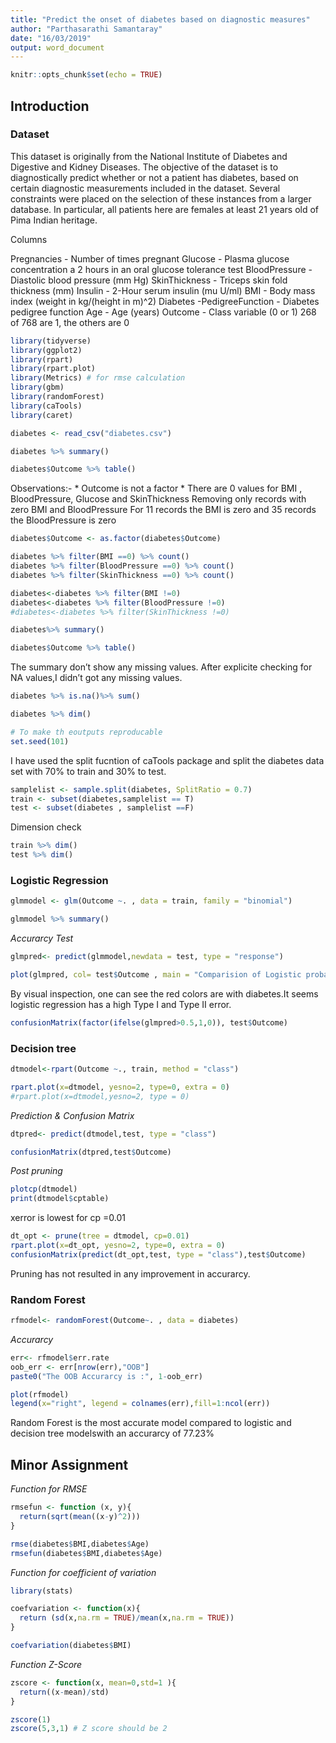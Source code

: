 ---
title: "Predict the onset of diabetes based on diagnostic measures"
author: "Parthasarathi Samantaray"
date: "16/03/2019"
output: word_document
---

```{r setup, include=FALSE}
knitr::opts_chunk$set(echo = TRUE)
```

## Introduction

### Dataset

This dataset is originally from the National Institute of Diabetes and Digestive and Kidney Diseases. The objective of the dataset is to diagnostically predict whether or not a patient has diabetes, based on certain diagnostic measurements included in the dataset. Several constraints were placed on the selection of these instances from a larger database. In particular, all patients here are females at least 21 years old of Pima Indian heritage.

Columns

Pregnancies - Number of times pregnant
Glucose - Plasma glucose concentration a 2 hours in an oral glucose tolerance test
BloodPressure - Diastolic blood pressure (mm Hg)
SkinThickness - Triceps skin fold thickness (mm)
Insulin - 2-Hour serum insulin (mu U/ml)
BMI - Body mass index (weight in kg/(height in m)^2)
Diabetes -PedigreeFunction - Diabetes pedigree function
Age - Age (years)
Outcome - Class variable (0 or 1) 268 of 768 are 1, the others are 0


```{r,echo=FALSE}
library(tidyverse)
library(ggplot2)
library(rpart)
library(rpart.plot)
library(Metrics) # for rmse calculation
library(gbm)
library(randomForest)
library(caTools)
library(caret)

```

```{r}
diabetes <- read_csv("diabetes.csv")
```
```{r}
diabetes %>% summary()
```
```{r}
diabetes$Outcome %>% table()
```

Observations:-
* Outcome is not a factor
* There are 0 values for BMI , BloodPressure, Glucose and SkinThickness
    Removing only records with zero BMI and BloodPressure
    For 11 records the BMI is zero and 35 records the BloodPressure is zero

```{r}
diabetes$Outcome <- as.factor(diabetes$Outcome)
```
```{r}
diabetes %>% filter(BMI ==0) %>% count()
diabetes %>% filter(BloodPressure ==0) %>% count()
diabetes %>% filter(SkinThickness ==0) %>% count()


```
```{r}
diabetes<-diabetes %>% filter(BMI !=0)
diabetes<-diabetes %>% filter(BloodPressure !=0)
#diabetes<-diabetes %>% filter(SkinThickness !=0)

```
```{r}
diabetes%>% summary()
```

```{r}
diabetes$Outcome %>% table()
```
The summary don't show any missing values. After explicite checking for NA values,I didn't got any missing values.

```{r}
diabetes %>% is.na()%>% sum()
```
```{r}
diabetes %>% dim()
```
```{r}
# To make th eoutputs reproducable 
set.seed(101)
```

I have used the split fucntion of caTools package and split the diabetes data set with 70% to train and 30% to test.

```{r}

samplelist <- sample.split(diabetes, SplitRatio = 0.7)
train <- subset(diabetes,samplelist == T)
test <- subset(diabetes , samplelist ==F)

```
Dimension check 
```{r}
train %>% dim()
test %>% dim()

```

### Logistic Regression

```{r, echo=FALSE}

glmmodel <- glm(Outcome ~. , data = train, family = "binomial")

```
```{r}
glmmodel %>% summary()
```

*Accurarcy Test* 

```{r, echo=FALSE}
glmpred<- predict(glmmodel,newdata = test, type = "response")

```

```{r}
plot(glmpred, col= test$Outcome , main = "Comparision of Logistic probability vs actual outcome")
```
By visual inspection, one can see the red colors are with diabetes.It seems logistic regression has a high Type I and Type II error.

```{r}

confusionMatrix(factor(ifelse(glmpred>0.5,1,0)), test$Outcome)
```

### Decision tree

```{r}
dtmodel<-rpart(Outcome ~., train, method = "class")
```

```{r}
rpart.plot(x=dtmodel, yesno=2, type=0, extra = 0)
#rpart.plot(x=dtmodel,yesno=2, type = 0)
```
*Prediction & Confusion Matrix*
```{r}
dtpred<- predict(dtmodel,test, type = "class")
```

```{r}
confusionMatrix(dtpred,test$Outcome)
```
*Post pruning*
```{r}
plotcp(dtmodel)
print(dtmodel$cptable)
```
xerror is lowest for cp =0.01
```{r}
dt_opt <- prune(tree = dtmodel, cp=0.01)
rpart.plot(x=dt_opt, yesno=2, type=0, extra = 0)
confusionMatrix(predict(dt_opt,test, type = "class"),test$Outcome)


```

Pruning has not resulted in any improvement in accurarcy.

### Random Forest 

```{r}
rfmodel<- randomForest(Outcome~. , data = diabetes)


```
*Accurarcy*
```{r}
err<- rfmodel$err.rate
oob_err <- err[nrow(err),"OOB"]
paste0("The OOB Accurarcy is :", 1-oob_err)
```


```{r}
plot(rfmodel)
legend(x="right", legend = colnames(err),fill=1:ncol(err))

```

Random Forest is the most accurate model compared to logistic and decision tree modelswith an accurarcy of 77.23%

## Minor Assignment

*Function for RMSE*
```{r}
rmsefun <- function (x, y){
  return(sqrt(mean((x-y)^2)))
}


```
```{r}
rmse(diabetes$BMI,diabetes$Age)
rmsefun(diabetes$BMI,diabetes$Age)
```


*Function for coefficient of variation*
```{r}
library(stats)
```


```{r}
coefvariation <- function(x){
  return (sd(x,na.rm = TRUE)/mean(x,na.rm = TRUE))
} 

```

```{r}
coefvariation(diabetes$BMI)
```


*Function Z-Score *
```{r}
zscore <- function(x, mean=0,std=1 ){
  return((x-mean)/std)
}
```

```{r}
zscore(1)
zscore(5,3,1) # Z score should be 2 
```




